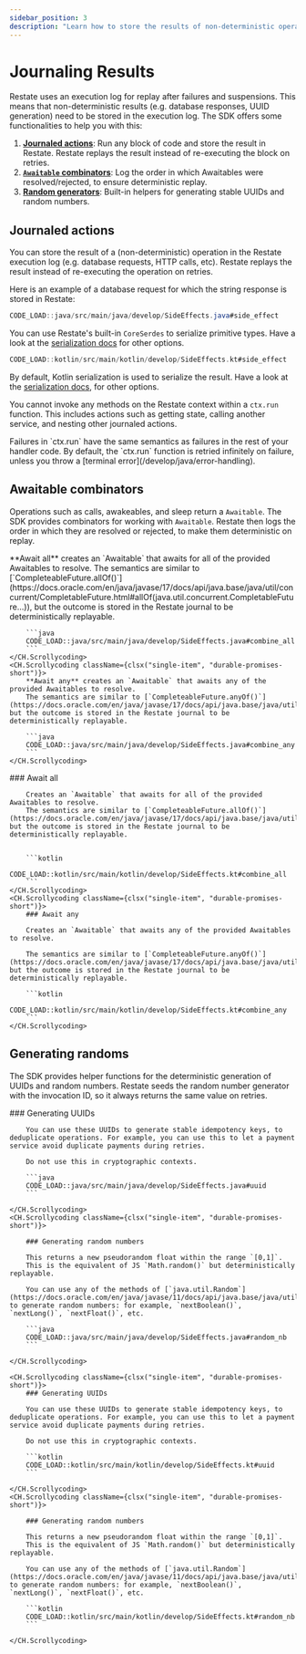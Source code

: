 ```yaml
---
sidebar_position: 3
description: "Learn how to store the results of non-deterministic operations."
---
```



# Journaling Results

Restate uses an execution log for replay after failures and suspensions.
This means that non-deterministic results (e.g. database responses, UUID generation) need to be stored in the execution log.
The SDK offers some functionalities to help you with this:
1. **[Journaled actions](/develop/java/journaling-results#journaled-actions)**: Run any block of code and store the result in Restate. Restate replays the result instead of re-executing the block on retries.
2. **[`Awaitable` combinators](/develop/java/journaling-results#awaitable-combinators)**: Log the order in which Awaitables were resolved/rejected, to ensure deterministic replay.
3. **[Random generators](/develop/java/journaling-results#generating-randoms)**: Built-in helpers for generating stable UUIDs and random numbers.


## Journaled actions
You can store the result of a (non-deterministic) operation in the Restate execution log (e.g. database requests, HTTP calls, etc).
Restate replays the result instead of re-executing the operation on retries.

Here is an example of a database request for which the string response is stored in Restate:

<Tabs groupId="sdk" queryString>
<TabItem value="java" label="Java">

```java
CODE_LOAD::java/src/main/java/develop/SideEffects.java#side_effect
```

You can use Restate's built-in `CoreSerdes` to serialize primitive types.
Have a look at the [serialization docs](/develop/java/serialization) for other options.

</TabItem>
<TabItem value="kotlin" label="Kotlin">

```kotlin
CODE_LOAD::kotlin/src/main/kotlin/develop/SideEffects.kt#side_effect
```

By default, Kotlin serialization is used to serialize the result.
Have a look at the [serialization docs](/develop/java/serialization), for other options.

</TabItem>
</Tabs>

You cannot invoke any methods on the Restate context within a `ctx.run` function.
This includes actions such as getting state, calling another service, and nesting other journaled actions.

<Admonition type="note" title="Failure semantics">
Failures in `ctx.run` have the same semantics as failures in the rest of your handler code.
By default, the `ctx.run` function is retried infinitely on failure, unless you throw a [terminal error](/develop/java/error-handling).
</Admonition>

## Awaitable combinators
Operations such as calls, awakeables, and sleep return a `Awaitable`.
The SDK provides combinators for working with `Awaitable`.
Restate then logs the order in which they are resolved or rejected, to make them deterministic on replay.

<Tabs groupId="sdk" queryString>
<TabItem value="java" label="Java">
    <CH.Scrollycoding className={clsx("single-item", "durable-promises-short")}>
        **Await all** creates an `Awaitable` that awaits for all of the provided Awaitables to resolve.
        The semantics are similar to [`CompleteableFuture.allOf()`](https://docs.oracle.com/en/java/javase/17/docs/api/java.base/java/util/concurrent/CompletableFuture.html#allOf(java.util.concurrent.CompletableFuture...)), but the outcome is stored in the Restate journal to be deterministically replayable.

        ```java
        CODE_LOAD::java/src/main/java/develop/SideEffects.java#combine_all
        ```
    </CH.Scrollycoding>
    <CH.Scrollycoding className={clsx("single-item", "durable-promises-short")}>
        **Await any** creates an `Awaitable` that awaits any of the provided Awaitables to resolve.
        The semantics are similar to [`CompleteableFuture.anyOf()`](https://docs.oracle.com/en/java/javase/17/docs/api/java.base/java/util/concurrent/CompletableFuture.html#anyOf(java.util.concurrent.CompletableFuture...)), but the outcome is stored in the Restate journal to be deterministically replayable.

        ```java
        CODE_LOAD::java/src/main/java/develop/SideEffects.java#combine_any
        ```
    </CH.Scrollycoding>
</TabItem>
<TabItem value="kotlin" label="Kotlin">
    <CH.Scrollycoding className={clsx("single-item", "durable-promises-short")}>
        ### Await all

        Creates an `Awaitable` that awaits for all of the provided Awaitables to resolve.
        The semantics are similar to [`CompleteableFuture.allOf()`](https://docs.oracle.com/en/java/javase/17/docs/api/java.base/java/util/concurrent/CompletableFuture.html#allOf(java.util.concurrent.CompletableFuture...)), but the outcome is stored in the Restate journal to be deterministically replayable.


        ```kotlin
        CODE_LOAD::kotlin/src/main/kotlin/develop/SideEffects.kt#combine_all
        ```
    </CH.Scrollycoding>
    <CH.Scrollycoding className={clsx("single-item", "durable-promises-short")}>
        ### Await any

        Creates an `Awaitable` that awaits any of the provided Awaitables to resolve.

        The semantics are similar to [`CompleteableFuture.anyOf()`](https://docs.oracle.com/en/java/javase/17/docs/api/java.base/java/util/concurrent/CompletableFuture.html#anyOf(java.util.concurrent.CompletableFuture...)), but the outcome is stored in the Restate journal to be deterministically replayable.

        ```kotlin
        CODE_LOAD::kotlin/src/main/kotlin/develop/SideEffects.kt#combine_any
        ```
    </CH.Scrollycoding>

</TabItem>
</Tabs>



## Generating randoms
The SDK provides helper functions for the deterministic generation of UUIDs and random numbers.
Restate seeds the random number generator with the invocation ID, so it always returns the same value on retries.

<Tabs groupId="sdk" queryString>
<TabItem value="java" label="Java">
    <CH.Scrollycoding className={clsx("single-item", "durable-promises-short")}>
        ### Generating UUIDs

        You can use these UUIDs to generate stable idempotency keys, to deduplicate operations. For example, you can use this to let a payment service avoid duplicate payments during retries.

        Do not use this in cryptographic contexts.

        ```java
        CODE_LOAD::java/src/main/java/develop/SideEffects.java#uuid
        ```

    </CH.Scrollycoding>
    <CH.Scrollycoding className={clsx("single-item", "durable-promises-short")}>

        ### Generating random numbers

        This returns a new pseudorandom float within the range `[0,1]`.
        This is the equivalent of JS `Math.random()` but deterministically replayable.

        You can use any of the methods of [`java.util.Random`](https://docs.oracle.com/en/java/javase/11/docs/api/java.base/java/util/Random.html) to generate random numbers: for example, `nextBoolean()`, `nextLong()`, `nextFloat()`, etc.

        ```java
        CODE_LOAD::java/src/main/java/develop/SideEffects.java#random_nb
        ```

    </CH.Scrollycoding>

</TabItem>
<TabItem value="kotlin" label="Kotlin">

    <CH.Scrollycoding className={clsx("single-item", "durable-promises-short")}>
        ### Generating UUIDs

        You can use these UUIDs to generate stable idempotency keys, to deduplicate operations. For example, you can use this to let a payment service avoid duplicate payments during retries.

        Do not use this in cryptographic contexts.

        ```kotlin
        CODE_LOAD::kotlin/src/main/kotlin/develop/SideEffects.kt#uuid
        ```

    </CH.Scrollycoding>
    <CH.Scrollycoding className={clsx("single-item", "durable-promises-short")}>

        ### Generating random numbers

        This returns a new pseudorandom float within the range `[0,1]`.
        This is the equivalent of JS `Math.random()` but deterministically replayable.

        You can use any of the methods of [`java.util.Random`](https://docs.oracle.com/en/java/javase/11/docs/api/java.base/java/util/Random.html) to generate random numbers: for example, `nextBoolean()`, `nextLong()`, `nextFloat()`, etc.

        ```kotlin
        CODE_LOAD::kotlin/src/main/kotlin/develop/SideEffects.kt#random_nb
        ```

    </CH.Scrollycoding>

</TabItem>
</Tabs>



